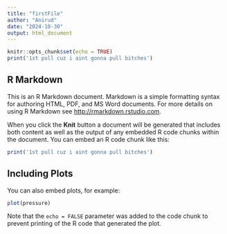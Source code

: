 ```yaml
---
title: "firstFile"
author: "Anirud"
date: "2024-10-30"
output: html_document
---
```


```r
knitr::opts_chunk$set(echo = TRUE)
print('1st pull cuz i aint gonna pull bitches')
```

## R Markdown

This is an R Markdown document. Markdown is a simple formatting syntax for authoring HTML, PDF, and MS Word documents. For more details on using R Markdown see <http://rmarkdown.rstudio.com>.

When you click the **Knit** button a document will be generated that includes both content as well as the output of any embedded R code chunks within the document. You can embed an R code chunk like this:

```r
print('1st pull cuz i aint gonna pull bitches')
```

## Including Plots

You can also embed plots, for example:

```r
plot(pressure)
```

Note that the `echo = FALSE` parameter was added to the code chunk to prevent printing of the R code that generated the plot.
